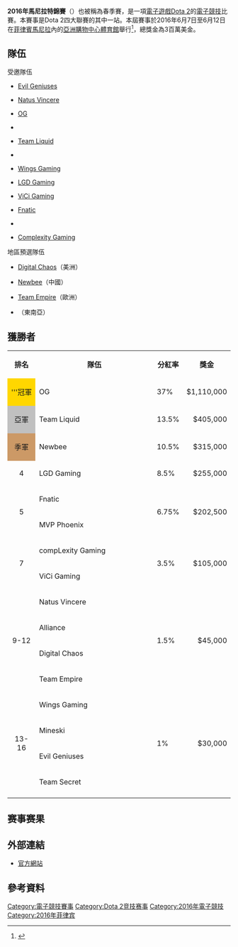 {{Infobox sport dota
| name          = 2016年馬尼拉特級錦標賽
| image         = <!-- 檔案不存在 File:Manila Major logo.jpg ，可從英文維基百科取得 -->
| sport         = [[Dota_2|Dota 2]]
| location      = {{PHI}} [[馬尼拉|馬尼拉]]
| start_date    = 2016年6月7日
| end_date      = 2016年6月12日
| administrator = [[威尔乌|威尔乌]]
| host          = PGL eSports
| venues        = [[亞洲購物中心體育館|亞洲購物中心體育館]]
| teams         = 16
| purse         = 3百萬美金
| previous      = [[2016年上海特級錦標賽|上海特級錦標賽]]
| next          = [[2016年Dota_2国际邀请赛|2016年Dota 2国际邀请赛]]
}}
'''2016年馬尼拉特錦賽'''（{{lang-en|'''Manila Major 2016'''}}）也被稱為春季賽，是一項[[電子遊戲|電子遊戲]][[Dota_2|Dota 2]]的[[電子競技|電子競技]]比賽。本賽事是Dota 2四大聯賽的其中一站。本屆賽事於2016年6月7日至6月12日在[[菲律賓|菲律賓]][[馬尼拉|馬尼拉]]內的[[亞洲購物中心體育館|亞洲購物中心體育館]]舉行<ref>{{cite web|url=http://www.idigitaltimes.com/dota-2-manila-major-first-12-teams-announced-regional-qualifiers-begin-next-week-529853|title='Dota 2' Manila Major: First 12 Teams Announced; Regional Qualifiers Begin Next Week|work=idigitaltimes|date=2016-04-27|access-date=2016-06-13|archive-url=https://web.archive.org/web/20160611033201/http://www.idigitaltimes.com/dota-2-manila-major-first-12-teams-announced-regional-qualifiers-begin-next-week-529853|archive-date=2016-06-11|dead-url=yes}}</ref>，總獎金為3百萬美金。

== 隊伍 ==
;受邀隊伍
* {{flagicon|USA}} [[Evil_Geniuses|Evil Geniuses]]
* {{flagicon|EUR}} [[Natus_Vincere|Natus Vincere]]
* {{flagicon|EUR}} [[OG_(電子競技)|OG]]
* {{flagicon|EUR}} {{link-en|Team Secret|Team Secret}}
* {{flagicon|EUR}} [[Team_Liquid|Team Liquid]]
* {{flagicon|SWE}} {{link-en|Alliance (esports)|Alliance}}
* {{flagicon|CHN}} [[Wings_Gaming|Wings Gaming]]
* {{flagicon|CHN}} [[LGD_Gaming|LGD Gaming]]
* {{flagicon|CHN}} [[ViCi_Gaming|ViCi Gaming]]
* {{flagicon|MAS}} [[Fnatic|Fnatic]]
* {{flagicon|KOR}} {{link-en|MVP Phoenix|MVP Phoenix}}
* {{flagicon|USA}} [[Complexity_Gaming|Complexity Gaming]]

;地區預選隊伍
* {{flagicon|USA}} [[Digital_Chaos|Digital Chaos]]（美洲）
* {{flagicon|CHN}} [[Newbee|Newbee]]（中國）
* {{flagicon|RUS}} [[Team_Empire|Team Empire]]（歐洲）
* {{flagicon|PHI}} {{link-en|Mineski|Mineski}}（東南亞）

== 獲勝者 ==
{| class="wikitable" style="text-align:left"

| style="text-align:center" | '''排名'''
| style="text-align:center; width: 250px;" | '''隊伍'''
| style="text-align:center" | '''分紅率'''
| style="text-align:center" | '''獎金'''
|-
| style="text-align:center; background:gold;" | '''冠軍
| {{flagicon|EUR}} OG
| 37%
| style="text-align:right" | $1,110,000		
|-
| style="text-align:center; background:silver;" | 亞軍
| {{flagicon|EUR}} Team Liquid
| 13.5%
| style="text-align:right" | $405,000		
|-
| style="text-align:center; background:#c96;" | 季軍
| {{flagicon|CHN}} Newbee
| 10.5%
| style="text-align:right" | $315,000
|-
| style="text-align:center" | 4
| {{flagicon|CHN}} LGD Gaming
| 8.5%
| style="text-align:right" | $255,000	
|-
| style="text-align:center" rowspan="2"| 5
| {{flagicon|MAS}} Fnatic
| rowspan="2" style="text-align:left"| 6.75%
| rowspan="2" style="text-align:right"| $202,500
|-
| {{flagicon|KOR}} MVP Phoenix
|-
| style="text-align:center" rowspan="2"|  7
| {{flagicon|USA}} compLexity Gaming
| rowspan="2" style="text-align:left"| 3.5%
| rowspan="2" style="text-align:right"| $105,000
|-
| {{flagicon|CHN}} ViCi Gaming
|-
| style="text-align:center" rowspan="4"|  9-12
| {{flagicon|EUR}} Natus Vincere
| rowspan="4" style="text-align:left"| 1.5%
| rowspan="4" style="text-align:right"| $45,000	
|-
| {{flagicon|SWE}} Alliance
|-
| {{flagicon|USA}} Digital Chaos
|-
| {{flagicon|EUR}} Team Empire
|-
| style="text-align:center" rowspan="4"|  13-16
| {{flagicon|CHN}} Wings Gaming
| rowspan="4" style="text-align:left"| 1%
| rowspan="4" style="text-align:right"| $30,000	
|-
| {{flagicon|PHI}} Mineski
|-
| {{flagicon|USA}} Evil Geniuses
|-
| {{flagicon|EUR}} Team Secret
|-
|}
== 赛事赛果 ==
{{8DE8LSeedsBracket
|R1=败者组Round 1 (Bo1)
|R1D1=Wings Gaming |R1D1score=0
|R1D2='''compLexity |R1D2score= '''1'''
|R1D3='''Alliance |R1D3score='''1'''
|R1D4=Mineski |R1D4score=0 
|R1D5=Evil Geniuses |R1D5score=0
|R1D6='''VG.R |R1D6score='''1'''
|R1D7='''Team Empire |R1D7score='''1'''
|R1D8=Team Secret |R1D8score=0
<!-- Round 2 -->
|R2=胜者组 Round 1 (Bo3)<br>败者组 Round 2 (Bo3)
|R2D1=Team Liquid |R2D1score=0
|R2D2='''MVP Phoenix |R2D2score='''2'''
|R2D3=Natus Vincere |R2D3score=0
|R2D4='''OG |R2D4score='''2'''
|R2D5='''Newbee |R2D5score='''2'''
|R2D6=Digital Chaos |R2D6score=1
|R2D7=LGD Gaming |R2D7score=1
|R2D8='''Fnatic |R2D8score='''2'''

|R2D9='''Team Liquid  |R2D9score='''2'''
|R2W1=compLexity  |R2W1score=0
|R2D10='''{{nowrap|Natus Vincere}} |R2D10score='''2'''
|R2W2=Alliance  |R2W2score=1
|R2D11=Digital Chaos |R2D11score=1
|R2W3='''VG.R |R2W3score='''2'''
|R2D12='''LGD Gaming |R2D12score='''2'''
|R2W4=Team Empire  |R2W4score=0
<!-- Round 3 -->
|R3=败者组 Round 3 (Bo3)
|R3W1='''Team Liquid |R3W1score='''2''' 
|R3W2=Natus Vincere |R3W2score=0 
|R3W3=VG.R |R3W3score=1
|R3W4='''LGD Gaming |R3W4score='''2'''
<!-- Round 4 -->
|R4=胜者组 Round 2 (Bo3)<br>败者组 Round 4 (Bo3)
|R4W1=MVP Phoenix |R4W1score=0
|R4W2='''OG |R4W2score='''2'''
|R4W3='''Newbee |R4W3score='''2'''
|R4W4=Fnatic |R4W4score= 0

|R4D1=Fnatic |R4D1score=0
|R4W5='''Team Liquid |R4W5score='''2'''
|R4D2=MVP Phoenix |R4D2score=1
|R4W6='''LGD Gaming |R4W6score='''2'''
<!-- Round 5 -->
|R5=败者组 Round 5 (Bo3)
|R5W1='''Team Liquid |R5W1score='''2'''
|R5W2=LGD Gaming |R5W2score=0
<!-- Round 6 -->
|R6=胜者组决赛 (Bo3)<br>败者组决赛 (Bo3)
|R6W1='''OG |R6W1score='''2'''
|R6W2=Newbee |R6W2score=1

|R6D1=Newbee |R6D1score=1
|R6W3='''Team Liquid |R6W3score='''2'''
<!-- Round 7 -->
|R7=總決賽 (Bo5)
|R7W1='''OG |R7W1score='''3'''
|R7W2=Team Liquid |R7W2score=1
}}

== 外部連結 ==
* [http://www.themanilamajor.com/ 官方網站]{{Wayback|url=http://www.themanilamajor.com/ |date=20160614194029 }}
== 參考資料 ==
{{reflist}}

{{Dota 2}}

[[Category:電子競技賽事|Category:電子競技賽事]]
[[Category:Dota_2竞技赛事|Category:Dota 2竞技赛事]]
[[Category:2016年電子競技|Category:2016年電子競技]]
[[Category:2016年菲律宾|Category:2016年菲律宾]]